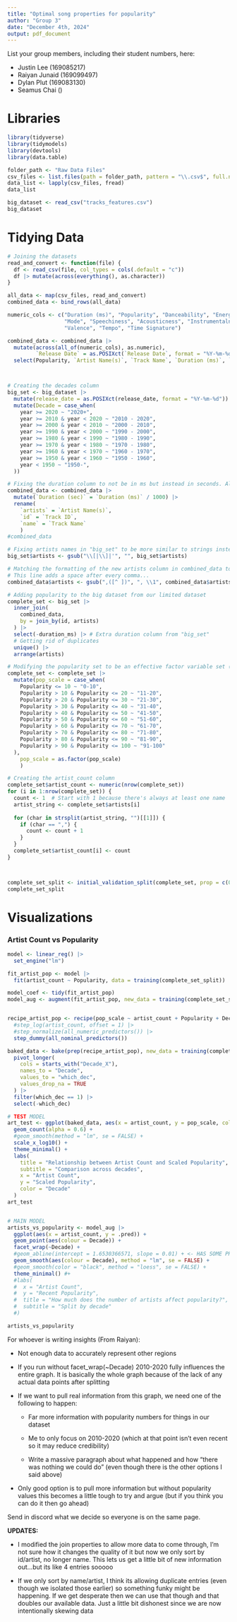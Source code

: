 ```yaml
---
title: "Optimal song properties for popularity"
author: "Group 3"
date: "December 4th, 2024"
output: pdf_document
---
```


List your group members, including their student numbers, here:

-   Justin Lee (169085217)
-   Raiyan Junaid (169099497)
-   Dylan Plut (169083130)
-   Seamus Chai ()

# Libraries

```r
library(tidyverse)
library(tidymodels)
library(devtools)
library(data.table)
```

```r
folder_path <- "Raw Data Files"
csv_files <- list.files(path = folder_path, pattern = "\\.csv$", full.names = TRUE)
data_list <- lapply(csv_files, fread)
data_list

big_dataset <- read_csv("tracks_features.csv")
big_dataset
```

# Tidying Data

```r
# Joining the datasets
read_and_convert <- function(file) {
  df <- read_csv(file, col_types = cols(.default = "c"))
  df |> mutate(across(everything(), as.character))
}

all_data <- map(csv_files, read_and_convert)
combined_data <- bind_rows(all_data)

numeric_cols <- c("Duration (ms)", "Popularity", "Danceability", "Energy", "Key", "Loudness", 
                  "Mode", "Speechiness", "Acousticness", "Instrumentalness", "Liveness", 
                  "Valence", "Tempo", "Time Signature")

combined_data <- combined_data |>
  mutate(across(all_of(numeric_cols), as.numeric),
         `Release Date` = as.POSIXct(`Release Date`, format = "%Y-%m-%d")) |>
  select(Popularity, `Artist Name(s)`, `Track Name`, `Duration (ms)`, `Track ID`)



# Creating the decades column
big_set <- big_dataset |>
  mutate(release_date = as.POSIXct(release_date, format = "%Y-%m-%d")) |>
  mutate(Decade = case_when(
    year >= 2020 ~ "2020+",
    year >= 2010 & year < 2020 ~ "2010 - 2020",
    year >= 2000 & year < 2010 ~ "2000 - 2010",
    year >= 1990 & year < 2000 ~ "1990 - 2000",
    year >= 1980 & year < 1990 ~ "1980 - 1990",
    year >= 1970 & year < 1980 ~ "1970 - 1980",
    year >= 1960 & year < 1970 ~ "1960 - 1970",
    year >= 1950 & year < 1960 ~ "1950 - 1960",
    year < 1950 ~ "1950-",
  ))

# Fixing the duration column to not be in ms but instead in seconds. Also matching the "name" column for both datasets to prepare for join
combined_data <- combined_data |>
  mutate(`Duration (sec)` = `Duration (ms)` / 1000) |>
  rename(
    `artists` = `Artist Name(s)`,
    `id` = `Track ID`,
    `name` = `Track Name`
    )
#combined_data

# Fixing artists names in "big_set" to be more similar to strings instead of lists/arrays
big_set$artists <- gsub("\\[|\\]|'", "", big_set$artists)

# Matching the formatting of the new artists column in combined_data to the one in big_set.
# This line adds a space after every comma...
combined_data$artists <- gsub(",([^ ])", ", \\1", combined_data$artists) #...idek man this is built on thoughts and prayers

# Adding popularity to the big dataset from our limited dataset
complete_set <- big_set |>
  inner_join(
    combined_data,
    by = join_by(id, artists)
  ) |>
  select(-duration_ms) |> # Extra duration column from "big_set"
  # Getting rid of duplicates
  unique() |>
  arrange(artists) 

# Modifying the popularity set to be an effective factor variable set (that has ranges)
complete_set <- complete_set |>
  mutate(pop_scale = case_when(
    Popularity <= 10 ~ "0-10",
    Popularity > 10 & Popularity <= 20 ~ "11-20",
    Popularity > 20 & Popularity <= 30 ~ "21-30",
    Popularity > 30 & Popularity <= 40 ~ "31-40",
    Popularity > 40 & Popularity <= 50 ~ "41-50",
    Popularity > 50 & Popularity <= 60 ~ "51-60",
    Popularity > 60 & Popularity <= 70 ~ "61-70",
    Popularity > 70 & Popularity <= 80 ~ "71-80",
    Popularity > 80 & Popularity <= 90 ~ "81-90",
    Popularity > 90 & Popularity <= 100 ~ "91-100"
  ),
    pop_scale = as.factor(pop_scale)
    )

# Creating the artist_count column
complete_set$artist_count <- numeric(nrow(complete_set))
for (i in 1:nrow(complete_set)) {
  count <- 1  # Start with 1 because there's always at least one name
  artist_string <- complete_set$artists[i]
  
  for (char in strsplit(artist_string, "")[[1]]) {
    if (char == ",") {
      count <- count + 1
    }
  }
  complete_set$artist_count[i] <- count
}



complete_set_split <- initial_validation_split(complete_set, prop = c(0.6, 0.2), strata = Decade)
complete_set_split
```

# Visualizations

### Artist Count vs Popularity

```r
model <- linear_reg() |>
  set_engine("lm")

fit_artist_pop <- model |>
  fit(artist_count ~ Popularity, data = training(complete_set_split))

model_coef <- tidy(fit_artist_pop)
model_aug <- augment(fit_artist_pop, new_data = training(complete_set_split))


recipe_artist_pop <- recipe(pop_scale ~ artist_count + Popularity + Decade, data = training(complete_set_split)) |>
  #step_log(artist_count, offset = 1) |>
  #step_normalize(all_numeric_predictors()) |>
  step_dummy(all_nominal_predictors())

baked_data <- bake(prep(recipe_artist_pop), new_data = training(complete_set_split)) |>
  pivot_longer(
    cols = starts_with("Decade_X"),
    names_to = "Decade",
    values_to = "which_dec",
    values_drop_na = TRUE
  ) |>
  filter(which_dec == 1) |>
  select(-which_dec)

# TEST MODEL
art_test <- ggplot(baked_data, aes(x = artist_count, y = pop_scale, color = Decade)) +
  geom_count(alpha = 0.6) +
  #geom_smooth(method = "lm", se = FALSE) +
  scale_x_log10() +
  theme_minimal() +
  labs(
    title = "Relationship between Artist Count and Scaled Popularity",
    subtitle = "Comparison across decades",
    x = "Artist Count",
    y = "Scaled Popularity",
    color = "Decade"
  )
art_test 


# MAIN MODEL
artists_vs_popularity <- model_aug |>
  ggplot(aes(x = artist_count, y = .pred)) +
  geom_point(aes(colour = Decade)) + 
  facet_wrap(~Decade) +
  #geom_abline(intercept = 1.6530366571, slope = 0.01) + <- HAS SOME PROMISE BUT IDK HOW TO USE EFFECTIVELY HERE
  geom_smooth(aes(colour = Decade), method = "lm", se = FALSE) +
  #geom_smooth(color = "black", method = "loess", se = FALSE) +
  theme_minimal() #+
  #labs(
  #  x = "Artist Count",
  #  y = "Recent Popularity",
  #  title = "How much does the number of artists affect popularity?",
  #  subtitle = "Split by decade"
  #)

artists_vs_popularity
```

For whoever is writing insights (From Raiyan):

-   Not enough data to accurately represent other regions

-   If you run without facet_wrap(\~Decade) 2010-2020 fully influences the entire graph. It is basically the whole graph because of the lack of any actual data points after splitting

-   If we want to pull real information from this graph, we need one of the following to happen:

    -   Far more information with popularity numbers for things in our dataset

    -   Me to only focus on 2010-2020 (which at that point isn't even recent so it may reduce credibility)

    -   Write a massive paragraph about what happened and how "there was nothing we could do" (even though there is the other options I said above)

-   Only good option is to pull more information but without popularity values this becomes a little tough to try and argue (but if you think you can do it then go ahead)

Send in discord what we decide so everyone is on the same page.

**UPDATES:**

-   I modified the join properties to allow more data to come through, I'm not sure how it changes the quality of it but now we only sort by id/artist, no longer name. This lets us get a little bit of new information out...but its like 4 entries sooooo

-   If we only sort by name/artist, I think its allowing duplicate entries (even though we isolated those earlier) so something funky might be happening. If we get desperate then we can use that though and that doubles our available data. Just a little bit dishonest since we are now intentionally skewing data
